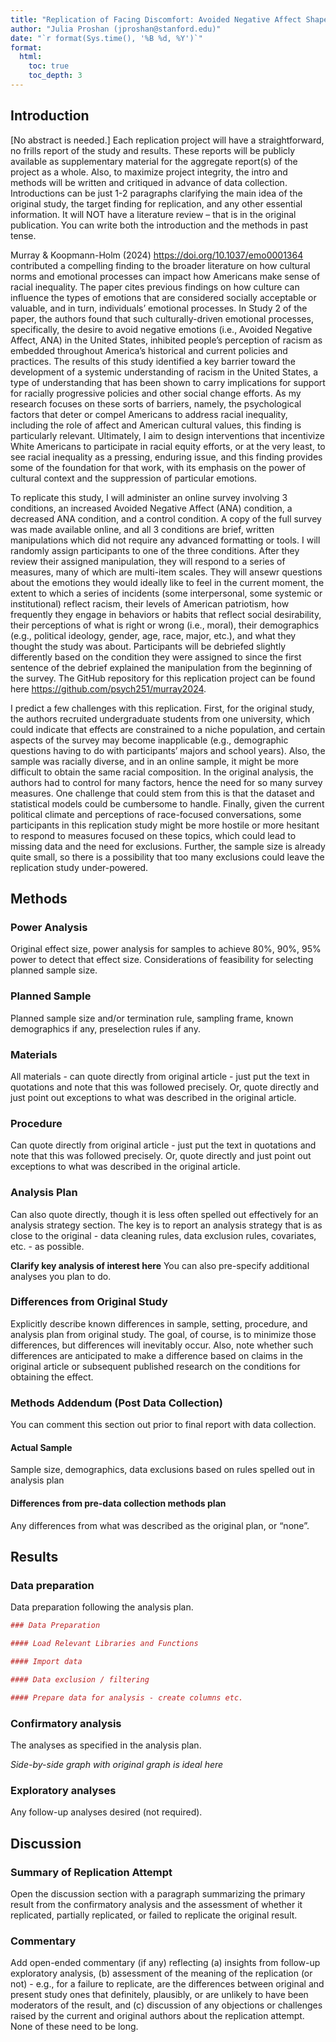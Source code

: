 ```yaml
---
title: "Replication of Facing Discomfort: Avoided Negative Affect Shapes the Acknowledgment of Systemic Racism by Murray & Koopmann-Holm (2024, Emotion)"
author: "Julia Proshan (jproshan@stanford.edu)"
date: "`r format(Sys.time(), '%B %d, %Y')`"
format:
  html:
    toc: true
    toc_depth: 3
---
```


<!-- Replication reports should all use this template to standardize reporting across projects.  These reports will be public supplementary materials that accompany the summary report(s) of the aggregate results. -->

## Introduction

[No abstract is needed.]  Each replication project will have a straightforward, no frills report of the study and results.  These reports will be publicly available as supplementary material for the aggregate report(s) of the project as a whole.  Also, to maximize project integrity, the intro and methods will be written and critiqued in advance of data collection.  Introductions can be just 1-2 paragraphs clarifying the main idea of the original study, the target finding for replication, and any other essential information.  It will NOT have a literature review -- that is in the original publication. You can write both the introduction and the methods in past tense.  

Murray & Koopmann-Holm (2024) <https://doi.org/10.1037/emo0001364> contributed a compelling finding to the broader literature on how cultural norms and emotional processes can impact how Americans make sense of racial inequality. The paper cites previous findings on how culture can influence the types of emotions that are considered socially acceptable or valuable, and in turn, individuals' emotional processes. In Study 2 of the paper, the authors found that such culturally-driven emotional processes, specifically, the desire to avoid negative emotions (i.e., Avoided Negative Affect, ANA) in the United States, inhibited people's perception of racism as embedded throughout America's historical and current policies and practices. The results of this study identified a key barrier toward the development of a systemic understanding of racism in the United States, a type of understanding that has been shown to carry implications for support for racially progressive policies and other social change efforts. As my research focuses on these sorts of barriers, namely, the psychological factors that deter or compel Americans to address racial inequality, including the role of affect and American cultural values, this finding is particularly relevant. Ultimately, I aim to design interventions that incentivize White Americans to participate in racial equity efforts, or at the very least, to see racial inequality as a pressing, enduring issue, and this finding provides some of the foundation for that work, with its emphasis on the power of cultural context and the suppression of particular emotions.  

To replicate this study, I will administer an online survey involving 3 conditions, an increased Avoided Negative Affect (ANA) condition, a decreased ANA condition, and a control condition. A copy of the full survey was made available online, and all 3 conditions are brief, written manipulations which did not require any advanced formatting or tools. I will randomly assign participants to one of the three conditions. After they review their assigned manipulation, they will respond to a series of measures, many of which are multi-item scales. They will ansewr questions about the emotions they would ideally like to feel in the current moment, the extent to which a series of incidents (some interpersonal, some systemic or institutional) reflect racism, their levels of American patriotism, how frequently they engage in behaviors or habits that reflect social desirability, their perceptions of what is right or wrong (i.e., moral), their demographics (e.g., political ideology, gender, age, race, major, etc.), and what they thought the study was about. Participants will be debriefed slightly differently based on the condition they were assigned to since the first sentence of the debrief explained the manipulation from the beginning of the survey. The GitHub repository for this replication project can be found here <https://github.com/psych251/murray2024>.  

I predict a few challenges with this replication. First, for the original study, the authors recruited undergraduate students from one university, which could indicate that effects are constrained to a niche population, and certain aspects of the survey may become inapplicable (e.g., demographic questions having to do with participants' majors and school years). Also, the sample was racially diverse, and in an online sample, it might be more difficult to obtain the same racial composition. In the original analysis, the authors had to control for many factors, hence the need for so many survey measures. One challenge that could stem from this is that the dataset and statistical models could be cumbersome to handle. Finally, given the current political climate and perceptions of race-focused conversations, some participants in this replication study might be more hostile or more hesitant to respond to measures focused on these topics, which could lead to missing data and the need for exclusions. Further, the sample size is already quite small, so there is a possibility that too many exclusions could leave the replication study under-powered.   


## Methods

### Power Analysis

Original effect size, power analysis for samples to achieve 80%, 90%, 95% power to detect that effect size.  Considerations of feasibility for selecting planned sample size.

### Planned Sample

Planned sample size and/or termination rule, sampling frame, known demographics if any, preselection rules if any.

### Materials

All materials - can quote directly from original article - just put the text in quotations and note that this was followed precisely.  Or, quote directly and just point out exceptions to what was described in the original article.

### Procedure	

Can quote directly from original article - just put the text in quotations and note that this was followed precisely.  Or, quote directly and just point out exceptions to what was described in the original article.

### Analysis Plan

Can also quote directly, though it is less often spelled out effectively for an analysis strategy section.  The key is to report an analysis strategy that is as close to the original - data cleaning rules, data exclusion rules, covariates, etc. - as possible.  

**Clarify key analysis of interest here**  You can also pre-specify additional analyses you plan to do.

### Differences from Original Study

Explicitly describe known differences in sample, setting, procedure, and analysis plan from original study.  The goal, of course, is to minimize those differences, but differences will inevitably occur.  Also, note whether such differences are anticipated to make a difference based on claims in the original article or subsequent published research on the conditions for obtaining the effect.

### Methods Addendum (Post Data Collection)

You can comment this section out prior to final report with data collection.

#### Actual Sample
  Sample size, demographics, data exclusions based on rules spelled out in analysis plan

#### Differences from pre-data collection methods plan
  Any differences from what was described as the original plan, or “none”.


## Results


### Data preparation

Data preparation following the analysis plan.
	
```r
### Data Preparation

#### Load Relevant Libraries and Functions

#### Import data

#### Data exclusion / filtering

#### Prepare data for analysis - create columns etc.
```

### Confirmatory analysis

The analyses as specified in the analysis plan.  

*Side-by-side graph with original graph is ideal here*

### Exploratory analyses

Any follow-up analyses desired (not required).  

## Discussion

### Summary of Replication Attempt

Open the discussion section with a paragraph summarizing the primary result from the confirmatory analysis and the assessment of whether it replicated, partially replicated, or failed to replicate the original result.  

### Commentary

Add open-ended commentary (if any) reflecting (a) insights from follow-up exploratory analysis, (b) assessment of the meaning of the replication (or not) - e.g., for a failure to replicate, are the differences between original and present study ones that definitely, plausibly, or are unlikely to have been moderators of the result, and (c) discussion of any objections or challenges raised by the current and original authors about the replication attempt.  None of these need to be long.
